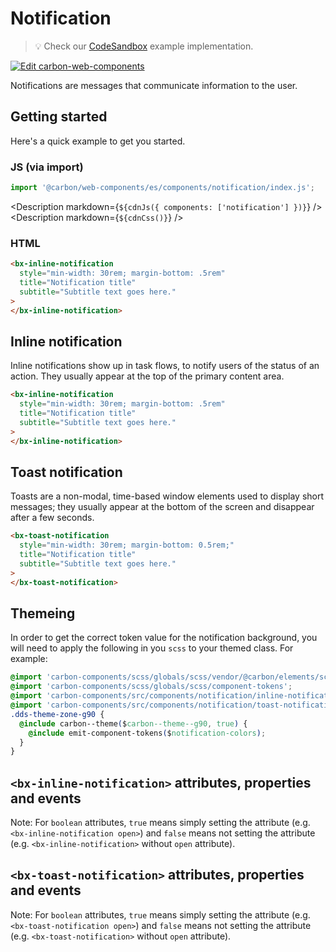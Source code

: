 
# Notification

> 💡 Check our
> [CodeSandbox](https://codesandbox.io/s/github/carbon-design-system/carbon-for-ibm-dotcom/tree/main/packages/carbon-web-components/examples/codesandbox/basic/components/notification)
> example implementation.

[![Edit carbon-web-components](https://codesandbox.io/static/img/play-codesandbox.svg)](https://codesandbox.io/s/github/carbon-design-system/carbon-for-ibm-dotcom/tree/main/packages/carbon-web-components/examples/codesandbox/basic/components/notification)

Notifications are messages that communicate information to the user.

## Getting started

Here's a quick example to get you started.

### JS (via import)

```javascript
import '@carbon/web-components/es/components/notification/index.js';
```

<Description markdown={`${cdnJs({ components: ['notification'] })}`} />
<Description markdown={`${cdnCss()}`} />

### HTML

```html
<bx-inline-notification
  style="min-width: 30rem; margin-bottom: .5rem"
  title="Notification title"
  subtitle="Subtitle text goes here."
>
</bx-inline-notification>
```

## Inline notification

Inline notifications show up in task flows, to notify users of the status of an
action. They usually appear at the top of the primary content area.

```html
<bx-inline-notification
  style="min-width: 30rem; margin-bottom: .5rem"
  title="Notification title"
  subtitle="Subtitle text goes here."
>
</bx-inline-notification>
```

## Toast notification

Toasts are a non-modal, time-based window elements used to display short
messages; they usually appear at the bottom of the screen and disappear after a
few seconds.

```html
<bx-toast-notification
  style="min-width: 30rem; margin-bottom: 0.5rem;"
  title="Notification title"
  subtitle="Subtitle text goes here."
>
</bx-toast-notification>
```

## Themeing

In order to get the correct token value for the notification background, you will need to apply the following in you `scss` to your themed class. For example:

```css
@import 'carbon-components/scss/globals/scss/vendor/@carbon/elements/scss/themes/mixins';
@import 'carbon-components/scss/globals/scss/component-tokens';
@import 'carbon-components/src/components/notification/inline-notification';
@import 'carbon-components/src/components/notification/toast-notification';
.dds-theme-zone-g90 {
  @include carbon--theme($carbon--theme--g90, true) {
    @include emit-component-tokens($notification-colors);
  }
}
```

## `<bx-inline-notification>` attributes, properties and events

Note: For `boolean` attributes, `true` means simply setting the attribute (e.g.
`<bx-inline-notification open>`) and `false` means not setting the attribute
(e.g. `<bx-inline-notification>` without `open` attribute).

<Props of="bx-inline-notification" />

## `<bx-toast-notification>` attributes, properties and events

Note: For `boolean` attributes, `true` means simply setting the attribute (e.g.
`<bx-toast-notification open>`) and `false` means not setting the attribute
(e.g. `<bx-toast-notification>` without `open` attribute).

<Props of="bx-toast-notification" />

